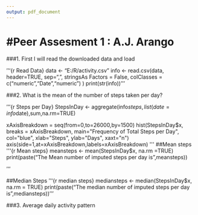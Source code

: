 ```yaml
---
output: pdf_document
---
```

#Peer Assesment 1 : A.J. Arango
==================================

###1. First I will read the downloaded data and load

'''{r Read Data}
data <- "E:/R/activity.csv"
info <- read.csv(data, header=TRUE, sep=",", stringsAs Factors = False, colClasses = c("numeric","Date","numeric")
)
print(str(info))
'''


###2. What is the mean of the number of steps taken per day?


'''{r Steps per Day}
 StepsInDay <- aggregate(info$steps, list(date=info$date),sum,na.rm=TRUE)

xAxisBreakdown = seq(from=0,to=26000,by=1500) 
hist(StepsInDay$x,
      breaks = xAxisBreakdown,
      main="Frequency of Total Steps per Day",
      col="blue",
      xlab="Steps",
      ylab="Days",
      xaxt="n")
axis(side=1,at=xAxisBreakdown,labels=xAxisBreakdown)
'''
##Mean steps
'''{r Mean steps}
meansteps <- mean(StepsInDay$x, na.rm =TRUE)
print(paste("The Mean number of imputed steps per day is",meansteps))

'''


##Median Steps
'''{r median steps}
mediansteps <- median(StepsInDay$x, na.rm = TRUE)
print(paste("The median number of imputed steps per day is",mediansteps))
'''

###3. Average daily activity pattern


